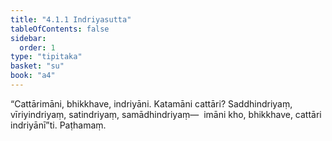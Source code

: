 ```yaml
---
title: "4.1.1 Indriyasutta"
tableOfContents: false
sidebar:
  order: 1
type: "tipitaka"
basket: "su"
book: "a4"
---
```



<DynamicBreadcrumb />

<Division number="151" book="a4">

<Paragraph number="907" book="a4">
“Cattārimāni, bhikkhave, indriyāni. Katamāni cattāri? Saddhindriyaṃ, vīriyindriyaṃ, satindriyaṃ, samādhindriyaṃ—  imāni kho, bhikkhave, cattāri indriyānī”ti.

</Paragraph>
</Division>

<Paragraph number="908" type="center" book="a4">
Paṭhamaṃ.
</Paragraph>